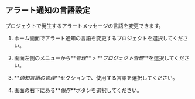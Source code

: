 ## アラート通知の言語設定

プロジェクトで発生するアラートメッセージの言語を変更できます。

1. ホーム画面でアラート通知の言語を変更するプロジェクトを選択してください。

2. 画面左側のメニューから**_管理_** > **_プロジェクト管理_**を選択してください。

3. **_通知言語の管理_**セクションで、使用する言語を選択してください。

4. 画面の右下にある**_保存_**ボタンを選択してください。
